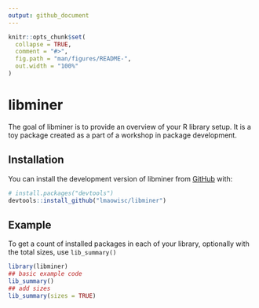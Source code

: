 ```yaml
---
output: github_document
---
```


<!-- README.md is generated from README.Rmd. Please edit that file -->

```r
knitr::opts_chunk$set(
  collapse = TRUE,
  comment = "#>",
  fig.path = "man/figures/README-",
  out.width = "100%"
)
```

# libminer

<!-- badges: start -->
<!-- badges: end -->

The goal of libminer is to provide an overview of your R library setup. It is
a toy package created as a part of a workshop in package development.

## Installation

You can install the development version of libminer from [GitHub](https://github.com/) with:

``` r
# install.packages("devtools")
devtools::install_github("lmaowisc/libminer")
```

## Example

To get a count of installed packages in each of your library, optionally
with the total sizes, use `lib_summary()`

```r
library(libminer)
## basic example code
lib_summary()
## add sizes
lib_summary(sizes = TRUE)
```
